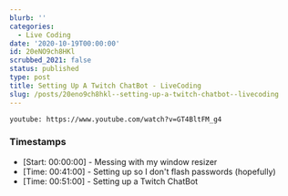 ```yaml
---
blurb: ''
categories:
  - Live Coding
date: '2020-10-19T00:00:00'
id: 20eNO9ch8HKl
scrubbed_2021: false
status: published
type: post
title: Setting Up A Twitch ChatBot - LiveCoding
slug: /posts/20eno9ch8hkl--setting-up-a-twitch-chatbot--livecoding
---
```


`youtube: https://www.youtube.com/watch?v=GT4BltFM_g4`

### Timestamps

- [Start: 00:00:00] - Messing with my window resizer
- [Time: 00:41:00] - Setting up so I don't flash passwords (hopefully)
- [Time: 00:51:00] - Setting up a Twitch ChatBot
